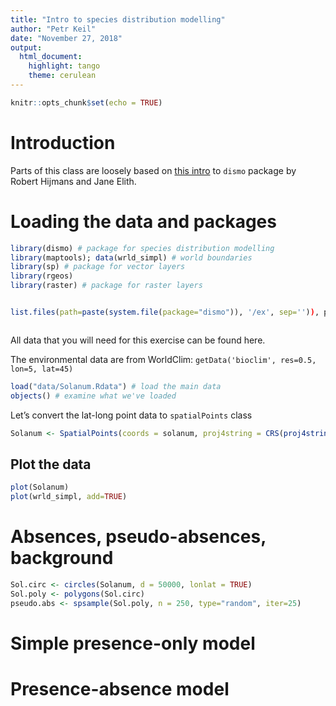 ```yaml
---
title: "Intro to species distribution modelling"
author: "Petr Keil"
date: "November 27, 2018"
output: 
  html_document: 
    highlight: tango
    theme: cerulean
---
```


```r
knitr::opts_chunk$set(echo = TRUE)
```

# Introduction

Parts of this class are loosely based on [this intro](https://cran.r-project.org/web/packages/dismo/vignettes/sdm.pdf) to ```dismo``` package by Robert Hijmans and Jane Elith.


# Loading the data and packages

```r
library(dismo) # package for species distribution modelling
library(maptools); data(wrld_simpl) # world boundaries
library(sp) # package for vector layers
library(rgeos)
library(raster) # package for raster layers


list.files(path=paste(system.file(package="dismo")), '/ex', sep='')), pattern='grd', full.names=TRUE )



```


All data that you will need for this exercise can be found here.

The environmental data are from WorldClim:
```getData('bioclim', res=0.5, lon=5, lat=45)```

```r
load("data/Solanum.Rdata") # load the main data
objects() # examine what we've loaded
```

Let's convert the lat-long point data to ```spatialPoints``` class

```r
Solanum <- SpatialPoints(coords = solanum, proj4string = CRS(proj4string(sa)))

```


## Plot the data
```r
plot(Solanum)
plot(wrld_simpl, add=TRUE)
```


# Absences, pseudo-absences, background

```r
Sol.circ <- circles(Solanum, d = 50000, lonlat = TRUE)
Sol.poly <- polygons(Sol.circ)
pseudo.abs <- spsample(Sol.poly, n = 250, type="random", iter=25)

```


# Simple presence-only model

# Presence-absence model